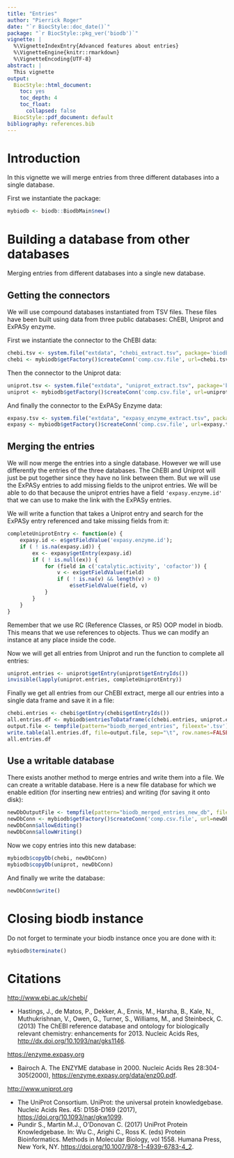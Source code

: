```yaml
---
title: "Entries"
author: "Pierrick Roger"
date: "`r BiocStyle::doc_date()`"
package: "`r BiocStyle::pkg_ver('biodb')`"
vignette: |
  %\VignetteIndexEntry{Advanced features about entries}
  %\VignetteEngine{knitr::rmarkdown}
  %\VignetteEncoding{UTF-8}
abstract: |
  This vignette
output:
  BiocStyle::html_document:
    toc: yes
    toc_depth: 4
    toc_float:
      collapsed: false
  BiocStyle::pdf_document: default
bibliography: references.bib
---
```


# Introduction

<!-- TODO Write abstract -->
<!-- TODO Rewrite this vignette: see title and abstract for new content. -->
<!-- TODO searchByName() -->
<!-- TODO conversion of one entry to data frame -->
<!-- TODO conversion a list of entries to data frame -->
<!-- TODO conversion a list of entries to JSON -->
<!-- TODO getting list of defined fields of an entry -->
<!-- TODO copying entries from a connector to another -->
<!-- TODO copying a whole database into another empty database -->

In this vignette we will merge entries from three different databases into a single database.

First we instantiate the package:
```r
mybiodb <- biodb::BiodbMain$new()
```

# Building a database from other databases

Merging entries from different databases into a single new database.

## Getting the connectors

We will use compound databases instantiated from TSV files. These files have been built using data from three public databases: ChEBI, Uniprot and ExPASy enzyme.

First we instantiate the connector to the ChEBI data:
```r
chebi.tsv <- system.file("extdata", "chebi_extract.tsv", package='biodb')
chebi <- mybiodb$getFactory()$createConn('comp.csv.file', url=chebi.tsv)
```

Then the connector to the Uniprot data:
```r
uniprot.tsv <- system.file("extdata", "uniprot_extract.tsv", package='biodb')
uniprot <- mybiodb$getFactory()$createConn('comp.csv.file', url=uniprot.tsv)
```

And finally the connector to the ExPASy Enzyme data:
```r
expasy.tsv <- system.file("extdata", "expasy_enzyme_extract.tsv", package='biodb')
expasy <- mybiodb$getFactory()$createConn('comp.csv.file', url=expasy.tsv)
```

## Merging the entries

We will now merge the entries into a single database. However we will use differently the entries of the three databases.
The ChEBI and Uniprot will just be put together since they have no link between them. But we will use the ExPASy entries to add missing fields to the uniprot entries. We will be able to do that because the uniprot entries have a field `'expasy.enzyme.id'` that we can use to make the link with the ExPASy entries.

We will write a function that takes a Uniprot entry and search for the ExPASy entry referenced and take missing fields from it:
```r
completeUniprotEntry <- function(e) {
	expasy.id <- e$getFieldValue('expasy.enzyme.id');
	if ( ! is.na(expasy.id)) {
		ex <- expasy$getEntry(expasy.id)
		if ( ! is.null(ex)) {
			for (field in c('catalytic.activity', 'cofactor')) {
				v <- ex$getFieldValue(field)
				if ( ! is.na(v) && length(v) > 0)
					e$setFieldValue(field, v)
			}
		}
	}
}
```
Remember that we use RC (Reference Classes, or R5) OOP model in biodb. This means that we use references to objects. Thus we can modify an instance at any place inside the code.

Now we will get all entries from Uniprot and run the function to complete all entries:
```r
uniprot.entries <- uniprot$getEntry(uniprot$getEntryIds())
invisible(lapply(uniprot.entries, completeUniprotEntry))
```

Finally we get all entries from our ChEBI extract, merge all our entries into a single data frame and save it in a file:
```r
chebi.entries <- chebi$getEntry(chebi$getEntryIds())
all.entries.df <- mybiodb$entriesToDataframe(c(chebi.entries, uniprot.entries))
output.file <- tempfile(pattern="biodb_merged_entries", fileext='.tsv')
write.table(all.entries.df, file=output.file, sep="\t", row.names=FALSE)
all.entries.df
```

## Use a writable database

There exists another method to merge entries and write them into a file. We can create a writable database. Here is a new file database for which we enable edition (for inserting new entries) and writing (for saving it onto disk):
```r
newDbOutputFile <- tempfile(pattern="biodb_merged_entries_new_db", fileext='.tsv')
newDbConn <- mybiodb$getFactory()$createConn('comp.csv.file', url=newDbOutputFile)
newDbConn$allowEditing()
newDbConn$allowWriting()
```

Now we copy entries into this new database:
```r
mybiodb$copyDb(chebi, newDbConn)
mybiodb$copyDb(uniprot, newDbConn)
```

And finally we write the database:
```r
newDbConn$write()
```

# Closing biodb instance

Do not forget to terminate your biodb instance once you are done with it:
```r
mybiodb$terminate()
```

# Citations

<!-- TODO Move those citations into references. -->

<http://www.ebi.ac.uk/chebi/>

 * Hastings, J., de Matos, P., Dekker, A., Ennis, M., Harsha, B., Kale, N., Muthukrishnan, V., Owen, G., Turner, S., Williams, M., and Steinbeck, C. (2013) The ChEBI reference database and ontology for biologically relevant chemistry: enhancements for 2013. Nucleic Acids Res, <http://dx.doi.org/10.1093/nar/gks1146>.

<https://enzyme.expasy.org>

 * Bairoch A. The ENZYME database in 2000. Nucleic Acids Res 28:304-305(2000), <https://enzyme.expasy.org/data/enz00.pdf>.

<http://www.uniprot.org>

 * The UniProt Consortium. UniProt: the universal protein knowledgebase. Nucleic Acids Res. 45: D158-D169 (2017), <https://doi.org/10.1093/nar/gkw1099>.
 * Pundir S., Martin M.J., O’Donovan C. (2017) UniProt Protein Knowledgebase. In: Wu C., Arighi C., Ross K. (eds) Protein Bioinformatics. Methods in Molecular Biology, vol 1558. Humana Press, New York, NY. <https://doi.org/10.1007/978-1-4939-6783-4_2>.
